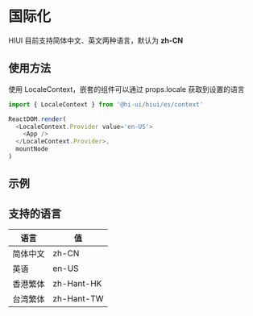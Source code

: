 # 国际化

HIUI 目前支持简体中文、英文两种语言，默认为 **zh-CN**

## 使用方法

使用 LocaleContext，嵌套的组件可以通过 props.locale 获取到设置的语言

```js
import { LocaleContext } from '@hi-ui/hiui/es/context'

ReactDOM.render(
  <LocaleContext.Provider value='en-US'>
    <App />
  </LocaleContext.Provider>,
  mountNode
)
```

## 示例


<DemoExample />

## 支持的语言

<table className='no-vertical-border' style={{ width: '480px' }}>
  <thead>
    <tr>
      <th>语言</th>
      <th>值</th>
    </tr>
  </thead>
  <tbody>
    <tr>
      <td>简体中文</td>
      <td>zh-CN</td>
    </tr>
    <tr>
      <td>英语</td>
      <td>en-US</td>
    </tr>
    <tr>
      <td>香港繁体</td>
      <td>zh-Hant-HK</td>
    </tr>
    <tr>
      <td>台湾繁体</td>
      <td>zh-Hant-TW</td>
    </tr>
  </tbody>
</table>
